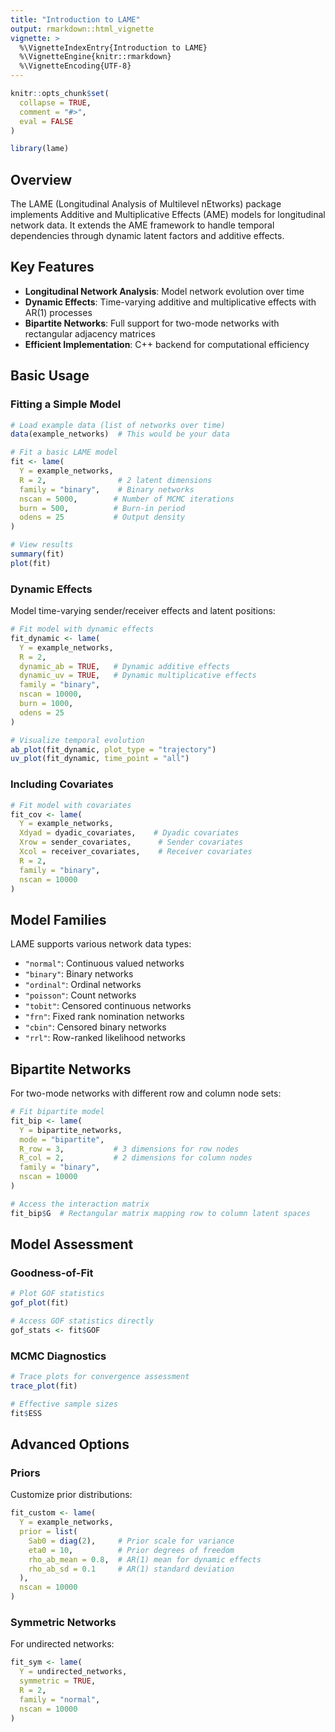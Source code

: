 ---
title: "Introduction to LAME"
output: rmarkdown::html_vignette
vignette: >
  %\VignetteIndexEntry{Introduction to LAME}
  %\VignetteEngine{knitr::rmarkdown}
  %\VignetteEncoding{UTF-8}
---

```{r, include = FALSE}
knitr::opts_chunk$set(
  collapse = TRUE,
  comment = "#>",
  eval = FALSE
)
```

```{r setup}
library(lame)
```

## Overview

The LAME (Longitudinal Analysis of Multilevel nEtworks) package implements Additive and Multiplicative Effects (AME) models for longitudinal network data. It extends the AME framework to handle temporal dependencies through dynamic latent factors and additive effects.

## Key Features

- **Longitudinal Network Analysis**: Model network evolution over time
- **Dynamic Effects**: Time-varying additive and multiplicative effects with AR(1) processes
- **Bipartite Networks**: Full support for two-mode networks with rectangular adjacency matrices
- **Efficient Implementation**: C++ backend for computational efficiency

## Basic Usage

### Fitting a Simple Model

```{r}
# Load example data (list of networks over time)
data(example_networks)  # This would be your data

# Fit a basic LAME model
fit <- lame(
  Y = example_networks,
  R = 2,                # 2 latent dimensions
  family = "binary",    # Binary networks
  nscan = 5000,        # Number of MCMC iterations
  burn = 500,          # Burn-in period
  odens = 25           # Output density
)

# View results
summary(fit)
plot(fit)
```

### Dynamic Effects

Model time-varying sender/receiver effects and latent positions:

```{r}
# Fit model with dynamic effects
fit_dynamic <- lame(
  Y = example_networks,
  R = 2,
  dynamic_ab = TRUE,   # Dynamic additive effects
  dynamic_uv = TRUE,   # Dynamic multiplicative effects
  family = "binary",
  nscan = 10000,
  burn = 1000,
  odens = 25
)

# Visualize temporal evolution
ab_plot(fit_dynamic, plot_type = "trajectory")
uv_plot(fit_dynamic, time_point = "all")
```

### Including Covariates

```{r}
# Fit model with covariates
fit_cov <- lame(
  Y = example_networks,
  Xdyad = dyadic_covariates,    # Dyadic covariates
  Xrow = sender_covariates,      # Sender covariates
  Xcol = receiver_covariates,    # Receiver covariates
  R = 2,
  family = "binary",
  nscan = 10000
)
```

## Model Families

LAME supports various network data types:

- `"normal"`: Continuous valued networks
- `"binary"`: Binary networks
- `"ordinal"`: Ordinal networks
- `"poisson"`: Count networks
- `"tobit"`: Censored continuous networks
- `"frn"`: Fixed rank nomination networks
- `"cbin"`: Censored binary networks
- `"rrl"`: Row-ranked likelihood networks

## Bipartite Networks

For two-mode networks with different row and column node sets:

```{r}
# Fit bipartite model
fit_bip <- lame(
  Y = bipartite_networks,
  mode = "bipartite",
  R_row = 3,           # 3 dimensions for row nodes
  R_col = 2,           # 2 dimensions for column nodes
  family = "binary",
  nscan = 10000
)

# Access the interaction matrix
fit_bip$G  # Rectangular matrix mapping row to column latent spaces
```

## Model Assessment

### Goodness-of-Fit

```{r}
# Plot GOF statistics
gof_plot(fit)

# Access GOF statistics directly
gof_stats <- fit$GOF
```

### MCMC Diagnostics

```{r}
# Trace plots for convergence assessment
trace_plot(fit)

# Effective sample sizes
fit$ESS
```

## Advanced Options

### Priors

Customize prior distributions:

```{r}
fit_custom <- lame(
  Y = example_networks,
  prior = list(
    Sab0 = diag(2),     # Prior scale for variance
    eta0 = 10,          # Prior degrees of freedom
    rho_ab_mean = 0.8,  # AR(1) mean for dynamic effects
    rho_ab_sd = 0.1     # AR(1) standard deviation
  ),
  nscan = 10000
)
```

### Symmetric Networks

For undirected networks:

```{r}
fit_sym <- lame(
  Y = undirected_networks,
  symmetric = TRUE,
  R = 2,
  family = "normal",
  nscan = 10000
)
```

